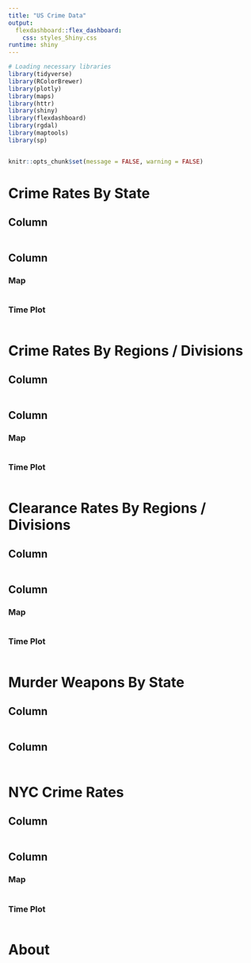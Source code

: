 ```yaml
---
title: "US Crime Data"
output: 
  flexdashboard::flex_dashboard:
    css: styles_Shiny.css
runtime: shiny
---
```



```r
# Loading necessary libraries
library(tidyverse)
library(RColorBrewer)
library(plotly)
library(maps)
library(httr)
library(shiny)
library(flexdashboard)
library(rgdal)
library(maptools)
library(sp)


knitr::opts_chunk$set(message = FALSE, warning = FALSE)
```



Crime Rates By State
===================================== 

Column {.sidebar data-width=310}
-----------------------------------------------------------------------

```r

```
 

Column {.tabset}
-------------------------------------

### Map

```r

```


### Time Plot

```r

```

 
 
 
Crime Rates By Regions / Divisions
===================================== 



Column {.sidebar data-width=310}
-----------------------------------------------------------------------

```r

```
 

Column {.tabset}
-------------------------------------

### Map

```r

```


### Time Plot

```r

```

 

 
 
 
 
Clearance Rates By Regions / Divisions
===================================== 


Column {.sidebar data-width=310}
-----------------------------------------------------------------------

```r

```



Column {.tabset}
-------------------------------------

### Map

```r


```


 
### Time Plot

```r
 
 
```



Murder Weapons By State
===================================== 


Column {.sidebar data-width=310}
-----------------------------------------------------------------------

```r


```




Column {data-width=800}
-------------------------------------
    
### 
    
```r


```
 
 
 
 
NYC Crime Rates 
===================================== 


Column {.sidebar data-width=310}
-----------------------------------------------------------------------

```r


```



Column {.tabset}
-------------------------------------

### Map

```r


```

### Time Plot
 
```r


```


About 
=====================================
